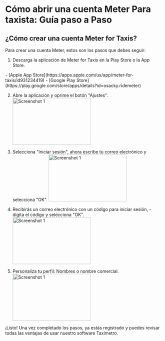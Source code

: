 
# Cómo abrir una cuenta Meter Para taxista: Guía paso a Paso

## ¿Cómo crear una cuenta Meter for Taxis?
Para crear una cuenta Meter, estos son los pasos que debes seguir:

1. Descarga la aplicación de Meter for Taxis en la Play Store o la App Store.
<AppBadges/>
- [Apple App Store](https://apps.apple.com/us/app/meter-for-taxis/id931234419)
- [Google Play Store](https://play.google.com/store/apps/details?id=osacky.ridemeter)

2. Abre la aplicación y oprime el botón "Ajustes".
<Image
    src="/IMG_8965.png"
    alt="Screenshot 1"
    width='250'
    height='150'
    className="rounded-lg"/>

3. Selecciona "iniciar sesión", ahora escribe tu correo electrónico y selecciona "OK".
<Image
    src="/IMG_8966.png"
    alt="Screenshot 1"
    width='250'
    height='150'
    className="rounded-lg"/>
4. Recibirás un correo electrónico con un código para iniciar sesión, - digita el código y selecciona "OK".
<Image
    src="/IMG_8967.png"
    alt="Screenshot 1"
    width='250'
    height='150'
    className="rounded-lg"/>

5. Personaliza tu perfil: Nombres o nombre comercial.
<Image
    src="/IMG_8968.png"
    alt="Screenshot 1"
    width='250'
    height='150'
    className="rounded-lg"/>

¡Listo! Una vez completado los pasos, ya estás registrado y puedes revisar todas las ventajas de usar nuestro software Taxímetro.
